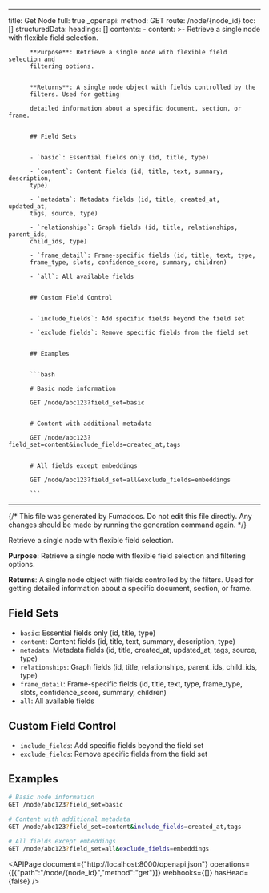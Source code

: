 <!-- AUTO-GENERATED: fumadocs-openapi (safe to overwrite) -->

---
title: Get Node
full: true
_openapi:
  method: GET
  route: /node/{node_id}
  toc: []
  structuredData:
    headings: []
    contents:
      - content: >-
          Retrieve a single node with flexible field selection.


          **Purpose**: Retrieve a single node with flexible field selection and
          filtering options.


          **Returns**: A single node object with fields controlled by the
          filters. Used for getting

          detailed information about a specific document, section, or frame.


          ## Field Sets


          - `basic`: Essential fields only (id, title, type)

          - `content`: Content fields (id, title, text, summary, description,
          type)

          - `metadata`: Metadata fields (id, title, created_at, updated_at,
          tags, source, type)

          - `relationships`: Graph fields (id, title, relationships, parent_ids,
          child_ids, type)

          - `frame_detail`: Frame-specific fields (id, title, text, type,
          frame_type, slots, confidence_score, summary, children)

          - `all`: All available fields


          ## Custom Field Control


          - `include_fields`: Add specific fields beyond the field set

          - `exclude_fields`: Remove specific fields from the field set


          ## Examples


          ```bash

          # Basic node information

          GET /node/abc123?field_set=basic


          # Content with additional metadata

          GET /node/abc123?field_set=content&include_fields=created_at,tags


          # All fields except embeddings

          GET /node/abc123?field_set=all&exclude_fields=embeddings

          ```
---

{/* This file was generated by Fumadocs. Do not edit this file directly. Any changes should be made by running the generation command again. */}

Retrieve a single node with flexible field selection.

**Purpose**: Retrieve a single node with flexible field selection and filtering options.

**Returns**: A single node object with fields controlled by the filters. Used for getting
detailed information about a specific document, section, or frame.

## Field Sets

- `basic`: Essential fields only (id, title, type)
- `content`: Content fields (id, title, text, summary, description, type)
- `metadata`: Metadata fields (id, title, created_at, updated_at, tags, source, type)
- `relationships`: Graph fields (id, title, relationships, parent_ids, child_ids, type)
- `frame_detail`: Frame-specific fields (id, title, text, type, frame_type, slots, confidence_score, summary, children)
- `all`: All available fields

## Custom Field Control

- `include_fields`: Add specific fields beyond the field set
- `exclude_fields`: Remove specific fields from the field set

## Examples

```bash
# Basic node information
GET /node/abc123?field_set=basic

# Content with additional metadata
GET /node/abc123?field_set=content&include_fields=created_at,tags

# All fields except embeddings
GET /node/abc123?field_set=all&exclude_fields=embeddings
```

<APIPage document={"http://localhost:8000/openapi.json"} operations={[{"path":"/node/{node_id}","method":"get"}]} webhooks={[]} hasHead={false} />